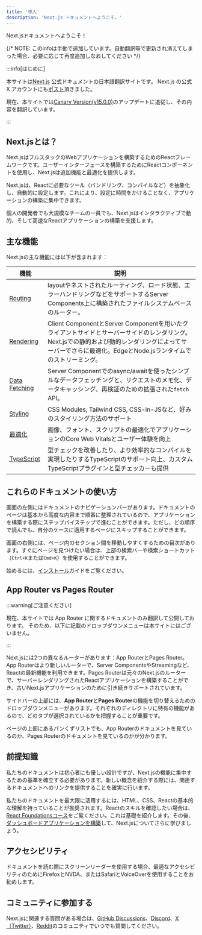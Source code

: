 ```yaml
---
title: '導入'
description: 'Next.js ドキュメントへようこそ。'
---
```


Next.jsドキュメントへようこそ！

{/* NOTE: このinfoは手動で追加しています。自動翻訳等で更新され消えてしまった場合、必要に応じて再度追加しなおしてください */}

:::info[はじめに]

本サイトは[Next.js](https://nextjs.org) 公式ドキュメントの日本語翻訳サイトです。
Next.js の公式 X アカウントにも[ポスト](https://twitter.com/nextjs/status/1746921179879735677)頂きました。

現在、本サイトでは[Canary Version(v15.0.0)](https://nextjs.org/docs/canary)のアップデートに追従し、その内容を翻訳しています。

<NextJsVersion label="翻訳している公式ドキュメントのバージョン：" />

:::

## Next.jsとは？

Next.jsはフルスタックのWebアプリケーションを構築するためのReactフレームワークです。ユーザーインターフェースを構築するためにReactコンポーネントを使用し、Next.jsは追加機能と最適化を提供します。

Next.jsは、Reactに必要なツール（バンドリング、コンパイルなど）を抽象化し、自動的に設定します。これにより、設定に時間をかけることなく、アプリケーションの構築に集中できます。

個人の開発者でも大規模なチームの一員でも、Next.jsはインタラクティブで動的、そして高速なReactアプリケーションの構築を支援します。

## 主な機能

Next.jsの主な機能には以下が含まれます：

| 機能                                                                     | 説明                                                                                                                                                                              |
| ------------------------------------------------------------------------ | --------------------------------------------------------------------------------------------------------------------------------------------------------------------------------- |
| [Routing](/docs/app/building-your-application/routing)                   | layoutやネストされたルーティング、ロード状態、エラーハンドリングなどをサポートするServer Components上に構築されたファイルシステムベースのルーター。                                  |
| [Rendering](/docs/app/building-your-application/rendering)               | Client ComponentとServer Componentを用いたクライアントサイドとサーバーサイドのレンダリング。Next.jsでの静的および動的レンダリングによってサーバーでさらに最適化。EdgeとNode.jsランタイムでのストリーミング。 |
| [Data Fetching](/docs/app/building-your-application/data-fetching)       | Server Componentでのasync/awaitを使ったシンプルなデータフェッチングと、リクエストのメモ化、データキャッシング、再検証のための拡張された`fetch` API。                             |
| [Styling](/docs/app/building-your-application/styling)                   | CSS Modules, Tailwind CSS, CSS-in-JSなど、好みのスタイリング方法のサポート                                                                                                         |
| [最適化](/docs/app/building-your-application/optimizing)                 | 画像、フォント、スクリプトの最適化でアプリケーションのCore Web Vitalsとユーザー体験を向上                                                                                                |
| [TypeScript](/docs/app/building-your-application/configuring/typescript) | 型チェックを改善したり、より効率的なコンパイルを実現したりするTypeScriptのサポート向上、カスタムTypeScriptプラグインと型チェッカーも提供                                               |

## これらのドキュメントの使い方

画面の左側にはドキュメントのナビゲーションバーがあります。ドキュメントのページは基本から高度な内容まで順番に整理されているので、アプリケーションを構築する際にステップバイステップで進むことができます。ただし、どの順序で読んでも、自分のケースに適用するページにスキップすることができます。

画面の右側には、ページ内のセクション間を移動しやすくするための目次があります。すぐにページを見つけたい場合は、上部の検索バーや検索ショートカット（`Ctrl+K`または`Cmd+K`）を使用することができます。

始めるには、[インストール](/docs/getting-started/installation)ガイドをご覧ください。

## App Router vs Pages Router

:::warning[ご注意ください]

現在、本サイトでは App Router に関するドキュメントのみ翻訳して公開しております。
そのため、以下に記載のドロップダウンメニューは本サイトにはございません。

:::

Next.jsには2つの異なるルーターがあります：App RouterとPages Router。App Routerはより新しいルーターで、Server ComponentsやStreamingなど、Reactの最新機能を利用できます。Pages Routerは元々のNext.jsのルーターで、サーバーレンダリングされたReactアプリケーションを構築することができ、古いNext.jsアプリケーションのために引き続きサポートされています。

サイドバーの上部には、**App Router**と**Pages Router**の機能を切り替えるためのドロップダウンメニューがあります。それぞれのディレクトリに特有の機能があるので、どのタブが選択されているかを把握することが重要です。

ページの上部にあるパンくずリストでも、App Routerのドキュメントを見ているのか、Pages Routerのドキュメントを見ているのかが分かります。

## 前提知識

私たちのドキュメントは初心者にも優しい設計ですが、Next.jsの機能に集中するための基準を確立する必要があります。新しい概念を紹介する際には、関連するドキュメントへのリンクを提供することを確実に行います。

私たちのドキュメントを最大限に活用するには、HTML、CSS、Reactの基本的な理解を持っていることが推奨されます。Reactのスキルを確認したい場合は、[React Foundationsコース](https://nextjs.org/learn/react-foundations)をご覧ください。これは基礎を紹介します。その後、[ダッシュボードアプリケーションを構築](https://nextjs.org/learn/dashboard-app)して、Next.jsについてさらに学びましょう。

## アクセシビリティ

ドキュメントを読む際にスクリーンリーダーを使用する場合、最適なアクセシビリティのためにFirefoxとNVDA、またはSafariとVoiceOverを使用することをお勧めします。

## コミュニティに参加する

Next.jsに関連する質問がある場合は、[GitHub Discussions](https://github.com/vercel/next.js/discussions)、[Discord](https://discord.com/invite/bUG2bvbtHy)、[X（Twitter）](https://x.com/nextjs)、[Reddit](https://www.reddit.com/r/nextjs)のコミュニティでいつでも質問してください。